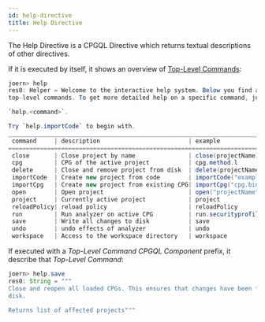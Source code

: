 ```yaml
---
id: help-directive
title: Help Directive
---
```


The Help Directive is a CPGQL Directive which returns textual descriptions of other directives.

If it is executed by itself, it shows an overview of [Top-Level Commands](/joern/top-level-commands):

```java
joern> help 
res0: Helper = Welcome to the interactive help system. Below you find a table of all available
top-level commands. To get more detailed help on a specific command, just type

`help.<command>`.

Try `help.importCode` to begin with.
_______________________________________________________________________________
 command     | description                         | example                  |
==============================================================================|
 close       | Close project by name               | close(projectName)       |
 cpg         | CPG of the active project           | cpg.method.l             |
 delete      | Close and remove project from disk  | delete(projectName)      |
 importCode  | Create new project from code        | importCode("example.jar")|
 importCpg   | Create new project from existing CPG| importCpg("cpg.bin.zip") |
 open        | Open project                        | open("projectName")      |
 project     | Currently active project            | project                  |
 reloadPolicy| reload policy                       | reloadPolicy             |
 run         | Run analyzer on active CPG          | run.securityprofile      |
 save        | Write all changes to disk           | save                     |
 undo        | undo effects of analyzer            | undo                     |
 workspace   | Access to the workspace directory   | workspace                |
```


If executed with a _Top-Level Command_ _CPGQL Component_ prefix, it describe that _Top-Level Command_:

```java
joern> help.save 
res0: String = """
Close and reopen all loaded CPGs. This ensures that changes have been flushed to
disk.

Returns list of affected projects"""
```


